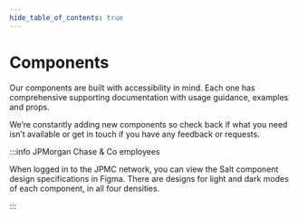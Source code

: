 ```yaml
---
hide_table_of_contents: true
---
```



# Components

<Content>

Our components are built with accessibility in mind. Each one has comprehensive supporting documentation with usage guidance, examples and props.

We’re constantly adding new components so check back if what you need isn’t available or get in touch if you have any feedback or requests.

:::info JPMorgan Chase & Co employees

When logged in to the JPMC network, you can view the Salt component design specifications in Figma. There are designs for light and dark modes of each component, in all four densities.

:::

<ComponentsList />

</Content>
